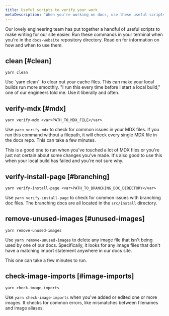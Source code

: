 ```yaml
---
title: Useful scripts to verify your work
metaDescription: "When you're working on docs, use these useful scripts to help you make sure that you've done it right."
---
```


Our lovely engineering team has put together a handful of useful scripts to make writing for our site easier. Run these commands in your terminal when you're in the `docs-website` repository directory. Read on for information on how and when to use them. 

## clean [#clean]

```yarn clean```

Use `yarn clean`` to clear out your cache files. This can make your local builds run more smoothly. "I run this every time before I start a local build," one of our engineers told me. Use it liberally and often.

## verify-mdx [#mdx]

```yarn verify-mdx <var>PATH_TO_MDX_FILE</var>```

Use `yarn verify-mdx` to check for common issues in your MDX files. If you run this command without a filepath, it will check every single MDX file in the docs repo. This can take a few minutes. 

This is a good one to run when you've touched a lot of MDX files or you're just not certain about some changes you've made. It's also good to use this when your local build has failed and you're not sure why.

## verify-install-page [#branching]

```yarn verify-install-page <var>PATH_TO_BRANCHING_DOC_DIRECTORY</var>```

Use `yarn verify-install-page` to check for common issues with branching doc files. The branching docs are all located in the `src/install` directory.

## remove-unused-images [#unused-images]

```yarn remove-unused-images```

Use `yarn remove-unused-images` to delete any image file that isn't being used by one of our docs. Specifically, it looks for any image files that don't have a matching import statement anywhere in our docs site. 

This one can take a few minutes to run.

## check-image-imports [#image-imports]

```yarn check-image-imports```

Use `yarn check-image-imports` when you've added or edited one or more images. It checks for common errors, like mismatches between filenames and image aliases.
